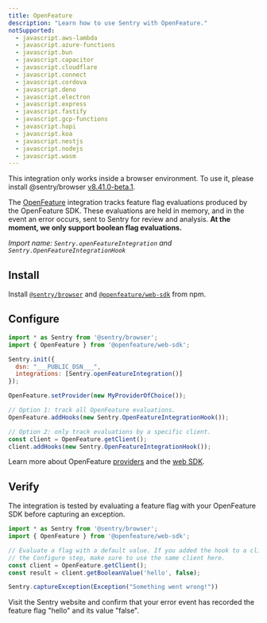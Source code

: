 ```yaml
---
title: OpenFeature
description: "Learn how to use Sentry with OpenFeature."
notSupported:
  - javascript.aws-lambda
  - javascript.azure-functions
  - javascript.bun
  - javascript.capacitor
  - javascript.cloudflare
  - javascript.connect
  - javascript.cordova
  - javascript.deno
  - javascript.electron
  - javascript.express
  - javascript.fastify
  - javascript.gcp-functions
  - javascript.hapi
  - javascript.koa
  - javascript.nestjs
  - javascript.nodejs
  - javascript.wasm
---
```


<PlatformContent includePath="feature-flags/prerelease-alert" />

<Alert level="info">

This integration only works inside a browser environment. To use it, please install @sentry/browser [v8.41.0-beta.1](https://www.npmjs.com/package/@sentry/browser/v/8.41.0-beta.1).

</Alert>

The [OpenFeature](https://openfeature.dev/) integration tracks feature flag evaluations produced by the OpenFeature SDK. These evaluations are held in memory, and in the event an error occurs, sent to Sentry for review and analysis. **At the moment, we only support boolean flag evaluations.**

_Import name: `Sentry.openFeatureIntegration` and `Sentry.OpenFeatureIntegrationHook`_

## Install

Install [`@sentry/browser`](https://www.npmjs.com/package/@sentry/browser/v/8.41.0-beta.1) and [`@openfeature/web-sdk`](https://www.npmjs.com/package/@openfeature/web-sdk) from npm.

## Configure

```JavaScript
import * as Sentry from '@sentry/browser';
import { OpenFeature } from '@openfeature/web-sdk';

Sentry.init({
  dsn: "___PUBLIC_DSN___",
  integrations: [Sentry.openFeatureIntegration()]
});

OpenFeature.setProvider(new MyProviderOfChoice());

// Option 1: track all OpenFeature evaluations.
OpenFeature.addHooks(new Sentry.OpenFeatureIntegrationHook());

// Option 2: only track evaluations by a specific client.
const client = OpenFeature.getClient();
client.addHooks(new Sentry.OpenFeatureIntegrationHook());
```

Learn more about OpenFeature [providers](https://openfeature.dev/docs/reference/concepts/provider) and the [web SDK](https://openfeature.dev/docs/reference/technologies/client/web/).

## Verify

The integration is tested by evaluating a feature flag with your OpenFeature SDK before capturing an exception.

```JavaScript
import * as Sentry from '@sentry/browser';
import { OpenFeature } from '@openfeature/web-sdk';

// Evaluate a flag with a default value. If you added the hook to a client in
// the Configure step, make sure to use the same client here.
const client = OpenFeature.getClient();
const result = client.getBooleanValue('hello', false);

Sentry.captureException(Exception("Something went wrong!"))
```

Visit the Sentry website and confirm that your error event has recorded the feature flag "hello" and its value "false".

<PlatformContent includePath="feature-flags/next-steps" />
